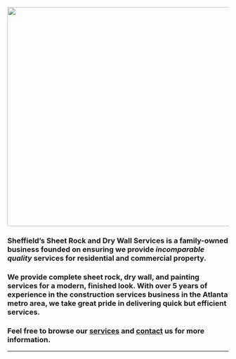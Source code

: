 

![](images/logo.png){height=500px width=1000px}


### **Sheffield's Sheet Rock and Dry Wall Services** is a family-owned business founded on ensuring we provide *incomparable quality* services for residential and commercial property.  

### We provide complete sheet rock, dry wall, and painting services for a modern, finished look. With over 5 years of experience in the construction services business in the Atlanta metro area, we take great pride in delivering quick but efficient services.  

### Feel free to browse our [services](services.html) and [contact](contact.html) us for more information.

***